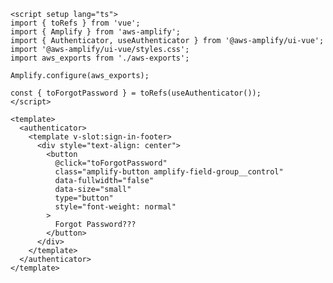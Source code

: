 ```html{7-9}
<script setup lang="ts">
import { toRefs } from 'vue';
import { Amplify } from 'aws-amplify';
import { Authenticator, useAuthenticator } from '@aws-amplify/ui-vue';
import '@aws-amplify/ui-vue/styles.css';
import aws_exports from './aws-exports';

Amplify.configure(aws_exports);

const { toForgotPassword } = toRefs(useAuthenticator());
</script>

<template>
  <authenticator>
    <template v-slot:sign-in-footer>
      <div style="text-align: center">
        <button
          @click="toForgotPassword"
          class="amplify-button amplify-field-group__control"
          data-fullwidth="false"
          data-size="small"
          type="button"
          style="font-weight: normal"
        >
          Forgot Password???
        </button>
      </div>
    </template>
  </authenticator>
</template>
```

